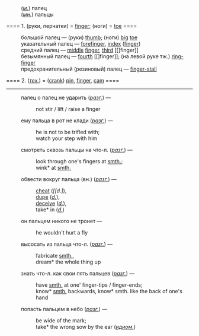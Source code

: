 :(''[[м.]]'') палец
:(''[[мн.]]'') пальцы
==== 1. (руки, перчатки) = [[finger]]; (ноги) = [[toe]] ====
:большой палец — (руки) [[thumb]]; (ноги) [[big]] [[toe]] 
:указательный палец — [[forefinger]], [[index]] ([[finger]]) 
:средний палец — [[middle]] [[finger]], [[third]] [[]finger]] 
:безымянный палец — [[fourth]] [[]finger]]; (на левой руке тж.) [[ring-finger]]
:предохранительный (резиновый) палец — [[finger-stall]]
==== 2.  (''[[тех.]]'') = ([[crank]]) [[pin]], [[finger]], [[cam]] ====
-------
:палец о палец не ударить (''[[разг.]]'') — 
::not stir / lift / raise a finger 

:ему пальца в рот не клади (''[[разг.]]'') —  
::he is not to be trifled with; 
::watch your step with him 

:смотреть сквозь пальцы на что-л. (''[[разг.]]'') — 
::look through one's fingers at [[smth.]]; 
::wink* at [[smth.]] 

:обвести вокруг пальца (вн.) (''[[разг.]]'') — 
::[[cheat]] (''[[d.]''), 
::[[dupe]] (''[[d.]]''), 
::[[deceive]] (''[[d.]]''), 
::take* in (''[[d.]]'') 
:он пальцем никого не тронет —  
::he wouldn't hurt a fly 

:высосать из пальца что-л. (''[[разг.]]'') — 
::fabricate [[smth.]], 
::dream* the whole thing up 

:знать что-л. как свои пять пальцев (''[[разг.]]'') — 
::have [[smth.]] at one' finger-tips / finger-ends; 
::know* [[smth.]] backwards, know* smth. like the back of one's hand 

:попасть пальцем в небо (''[[разг.]]'') —  
::be wide of the mark; 
::take* the wrong sow by the ear (''[[идиом.]]'')